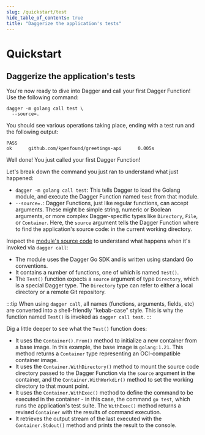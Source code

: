 ```yaml
---
slug: /quickstart/test
hide_table_of_contents: true
title: "Daggerize the application's tests"
---
```


# Quickstart

## Daggerize the application's tests

You're now ready to dive into Dagger and call your first Dagger Function! Use the following command:

```shell
dagger -m golang call test \
  --source=.
```

You should see various operations taking place, ending with a test run and the following output:

```
PASS
ok      github.com/kpenfound/greetings-api      0.005s
```

Well done! You just called your first Dagger Function!

Let's break down the command you just ran to understand what just happened:

- `dagger -m golang call test`: This tells Dagger to load the Golang module, and execute the Dagger Function named `test` from that module.
- `--source=.`: Dagger Functions, just like regular functions, can accept arguments. These might be simple string, numeric or Boolean arguments, or more complex Dagger-specific types like `Directory`, `File`, or `Container`. Here, the `source` argument tells the Dagger Function where to find the application's source code: in the current working directory.

Inspect the [module's source code](https://github.com/kpenfound/dagger-modules/blob/44564d6443a919a2c3f1dd7ad02fc22b5fb9db8c/golang/main.go#L107) to understand what happens when it's invoked via `dagger call`:

- The module uses the Dagger Go SDK and is written using standard Go conventions.
- It contains a number of functions, one of which is named `Test()`.
- The `Test()` function expects a `source` argument of type `Directory`, which is a special Dagger type. The `Directory` type can refer to either a local directory or a remote Git repository.

:::tip
When using `dagger call`, all names (functions, arguments, fields, etc) are converted into a shell-friendly "kebab-case" style. This is why the function named `Test()` is invoked as `dagger call test`.
:::

Dig a little deeper to see what the `Test()` function does:

- It uses the `Container().From()` method to initialize a new container from a base image. In this example, the base image is `golang:1.21`. This method returns a `Container` type representing an OCI-compatible container image.
- It uses the `Container.WithDirectory()` method to mount the source code directory passed to the Dagger Function via the `source` argument in the container, and the `Container.WithWorkdir()` method to set the working directory to that mount point.
- It uses the `Container.WithExec()` method to define the command to be executed in the container - in this case, the command `go test`, which runs the application's test suite. The `WithExec()` method returns a revised `Container` with the results of command execution.
- It retrieves the output stream of the last executed with the `Container.Stdout()` method and prints the result to the console.
